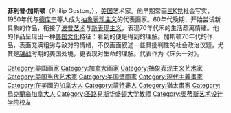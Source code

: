 {{沒有來源|time=2013-06-21T03:47:24+00:00}}
{{Expand English|time=2021-02-21}}
{{Infobox artist
| bgcolour      = #6495ED
| name          = Philip Guston
| image         = Philip Guston at a mural.jpg
| imagesize     = 
| caption       = 1940年
| birth_name    = Phillip Goldstein
| birth_date    = {{Birth date |1913|6|27|}}
| birth_place   = [[加拿大|加拿大]][[魁北克省|魁北克省]][[蒙特婁|蒙特婁]]
| death_date    = {{death date and age |1980|6|7|1913|6|27|}}
| death_place   = [[美國|美國]][[紐約州|紐約州]][[阿爾斯特郡|阿爾斯特郡]][[伍德斯托克_(紐約州)|伍德斯托克]]
| nationality   = 美國
| field         = 绘画、版画
| training      = 
| movement      = [[社会现实主义|社会现实主义]]、[[抽象表现主义|抽象表现主义]]、具象绘画
| works         = 
| patrons       = 
| influenced by = 美国风景绘画, 墨西哥壁画, 乔治·德·基里科
| influenced    = [[Neo-expressionism|Neo-expressionism]]
| awards        = 
}}
'''菲利普·加斯顿'''（Philip Guston，{{bd|1913年|6月27日|1980年|6月7日|}}），[[美国|美国]]艺术家。他早期常画[[三K党|三K党]]社会写实，1950年代与[[德库宁|德库宁]]等人成为[[抽象表现主义|抽象表现主义]]的代表画家。60年代晚期，开始尝试新具象的作品，衔接了[[波普艺术|波普艺术]]与[[新表现主义|新表现主义]]，表现70年代禾的生活疏离情绪。他的作品呈现出一种[[美国文化|美国文化]]特征：看到的便是得到的理解。加斯顿70年代的作品，表面充满粗劣与敌对的情绪，不仅画面叙述一些具批判性的社会政治议题，尤其是[[越战|越战]]时期的美国处境，更表现对生命的理解。代表作为《床头一对》。

{{wikiquotelang|en|Philip_Guston}}
{{commonscat}}
{{Authority control}}
{{DEFAULTSORT:guston}}
[[Category:美国画家|Category:美国画家]]
[[Category:加拿大画家|Category:加拿大画家]]
[[Category:抽象表现主义艺术家|Category:抽象表现主义艺术家]]
[[Category:美国当代艺术家|Category:美国当代艺术家]]
[[Category:美国壁画家|Category:美国壁画家]]
[[Category:現代主義畫家|Category:現代主義畫家]]
[[Category:在美國的加拿大人|Category:在美國的加拿大人]]
[[Category:蒙特婁人|Category:蒙特婁人]]
[[Category:猶太畫家|Category:猶太畫家]]
[[Category:烏克蘭裔加拿大人|Category:烏克蘭裔加拿大人]]
[[Category:圣路易斯华盛顿大学教师|Category:圣路易斯华盛顿大学教师]]
[[Category:奥蒂斯艺术设计学院校友|Category:奥蒂斯艺术设计学院校友]]
{{painter-stub}}